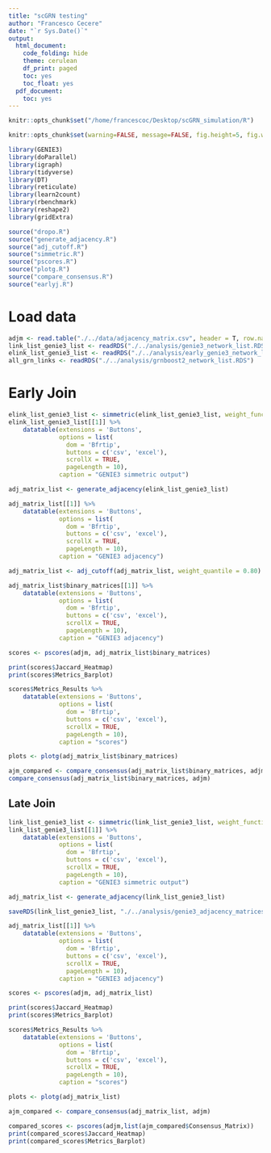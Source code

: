 ```yaml
---
title: "scGRN testing"
author: "Francesco Cecere"
date: "`r Sys.Date()`"
output:
  html_document:
    code_folding: hide
    theme: cerulean
    df_print: paged
    toc: yes
    toc_float: yes
  pdf_document:
    toc: yes
---
```


```r
knitr::opts_chunk$set("/home/francescoc/Desktop/scGRN_simulation/R")
```

```r
knitr::opts_chunk$set(warning=FALSE, message=FALSE, fig.height=5, fig.width=10, fig.align = "center", class.source = "foldable", timing = TRUE)
```

```r
library(GENIE3)
library(doParallel)
library(igraph)
library(tidyverse)
library(DT)
library(reticulate)
library(learn2count)
library(rbenchmark)
library(reshape2)
library(gridExtra)
```

```r
source("dropo.R")
source("generate_adjacency.R")
source("adj_cutoff.R")
source("simmetric.R")
source("pscores.R")
source("plotg.R")
source("compare_consensus.R")
source("earlyj.R")

```


# Load data

```r
adjm <- read.table("./../data/adjacency_matrix.csv", header = T, row.names = 1, sep = ",") %>% as.matrix()
link_list_genie3_list <- readRDS("./../analysis/genie3_network_list.RDS")
elink_list_genie3_list <- readRDS("./../analysis/early_genie3_network_list.RDS")
all_grn_links <- readRDS("./../analysis/grnboost2_network_list.RDS")
```



# Early Join

```r
elink_list_genie3_list <- simmetric(elink_list_genie3_list, weight_function = "mean")
elink_list_genie3_list[[1]] %>%
    datatable(extensions = 'Buttons',
              options = list(
                dom = 'Bfrtip',
                buttons = c('csv', 'excel'),
                scrollX = TRUE,
                pageLength = 10), 
              caption = "GENIE3 simmetric output")
```

```r
adj_matrix_list <- generate_adjacency(elink_list_genie3_list)

adj_matrix_list[[1]] %>%
    datatable(extensions = 'Buttons',
              options = list(
                dom = 'Bfrtip',
                buttons = c('csv', 'excel'),
                scrollX = TRUE,
                pageLength = 10), 
              caption = "GENIE3 adjacency")

adj_matrix_list <- adj_cutoff(adj_matrix_list, weight_quantile = 0.80)

adj_matrix_list$binary_matrices[[1]] %>%
    datatable(extensions = 'Buttons',
              options = list(
                dom = 'Bfrtip',
                buttons = c('csv', 'excel'),
                scrollX = TRUE,
                pageLength = 10), 
              caption = "GENIE3 adjacency")

```



```r
scores <- pscores(adjm, adj_matrix_list$binary_matrices)

print(scores$Jaccard_Heatmap)
print(scores$Metrics_Barplot)

scores$Metrics_Results %>%
    datatable(extensions = 'Buttons',
              options = list(
                dom = 'Bfrtip',
                buttons = c('csv', 'excel'),
                scrollX = TRUE,
                pageLength = 10), 
              caption = "scores")
```


```r
plots <- plotg(adj_matrix_list$binary_matrices)
```

```r
ajm_compared <- compare_consensus(adj_matrix_list$binary_matrices, adjm)
compare_consensus(adj_matrix_list$binary_matrices, adjm)
```


## Late Join


```r
link_list_genie3_list <- simmetric(link_list_genie3_list, weight_function = "mean")
link_list_genie3_list[[1]] %>%
    datatable(extensions = 'Buttons',
              options = list(
                dom = 'Bfrtip',
                buttons = c('csv', 'excel'),
                scrollX = TRUE,
                pageLength = 10), 
              caption = "GENIE3 simmetric output")
```


```r
adj_matrix_list <- generate_adjacency(link_list_genie3_list)

saveRDS(link_list_genie3_list, "./../analysis/genie3_adjacency_matrices.RDS.RDS")

adj_matrix_list[[1]] %>%
    datatable(extensions = 'Buttons',
              options = list(
                dom = 'Bfrtip',
                buttons = c('csv', 'excel'),
                scrollX = TRUE,
                pageLength = 10), 
              caption = "GENIE3 adjacency")

```



```r
scores <- pscores(adjm, adj_matrix_list)

print(scores$Jaccard_Heatmap)
print(scores$Metrics_Barplot)

scores$Metrics_Results %>%
    datatable(extensions = 'Buttons',
              options = list(
                dom = 'Bfrtip',
                buttons = c('csv', 'excel'),
                scrollX = TRUE,
                pageLength = 10), 
              caption = "scores")
```


```r
plots <- plotg(adj_matrix_list)
```

```r
ajm_compared <- compare_consensus(adj_matrix_list, adjm)

compared_scores <- pscores(adjm,list(ajm_compared$Consensus_Matrix))
print(compared_scores$Jaccard_Heatmap)
print(compared_scores$Metrics_Barplot)
```



